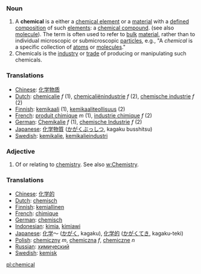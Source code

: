 ===Noun===

# A '''chemical''' is a either a [[chemical element]] or a [[material]] with a [[define]]d [[composition]] of such [[element]]s: a [[chemical compound]]. (see also [[molecule]]).  The term is often used to refer to [[bulk]] [[material]], rather than to individual microscopic or submicroscopic [[particle]]s, e.g., "A ''chemical'' is a specific collection of [[atom]]s or [[molecule]]s."
# Chemicals is the [[industry]] or [[trade]] of producing or manipulating such chemicals.

=== Translations ===
*[[Chinese]]: [[化学物质]]
*[[Dutch]]: [[chemicalie]] ''f'' (1), [[chemicaliënindustrie]] ''f'' (2), [[chemische industrie]] ''f'' (2)
*[[Finnish]]: [[kemikaali]] (1), [[kemikaaliteollisuus]] (2)
*[[French]]: [[produit chimique]] ''m'' (1), [[industrie chimique]] ''f'' (2)
*[[German]]: [[Chemikalie]] ''f'' (1), [[chemische Industrie]] ''f'' (2)
*[[Japanese]]: [[化学物質]] ([[かがくぶっしつ]], kagaku busshitsu)
*[[Swedish]]: [[kemikalie]], [[kemikalieindustri]]

===Adjective===
# Of or relating to [[chemistry]]. See also [[w:Chemistry]].

=== Translations ===
*[[Chinese]]: [[化学的]]
*[[Dutch]]: [[chemisch]]
*[[Finnish]]: [[kemiallinen]]
*[[French]]: [[chimique]]
*[[German]]: [[chemisch]]
*[[Indonesian]]: [[kimia]], [[kimiawi]]
*[[Japanese]]: [[化学]]～ ([[かがく]], kagaku), [[化学的]] ([[かがく]]てき, kagaku-teki)
*[[Polish]]: [[chemiczny]] ''m'', [[chemiczna]] ''f'', [[chemiczne]] ''n''
*[[Russian]]: [[химический]]
*[[Swedish]]: [[kemisk]]

[[pl:chemical]]